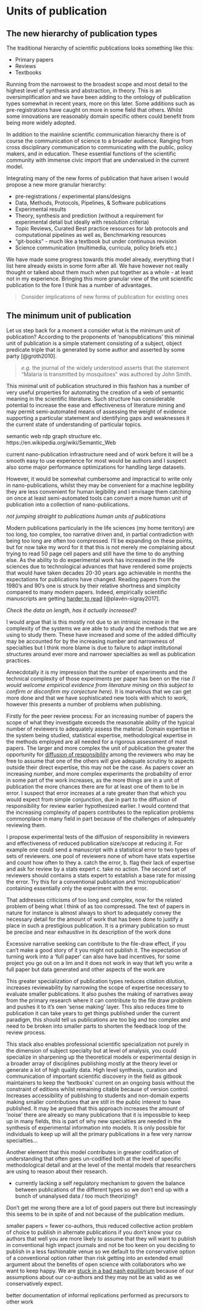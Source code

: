 # Units of publication

## The new hierarchy of publication types

The traditional hierarchy of scientific publications looks something like this:

-   Primary papers
-   Reviews
-   Textbooks

Running from the narrowest to the broadest scope and most detail to the highest level of synthesis and abstraction, in theory. 
This is an oversimplification and we have been adding to the ontology of publication types somewhat in recent years, more on this later. 
Some additions such as pre-registrations have caught on more in some field that others.
Whilst some innovations are reasonably domain specific others could benefit from being more widely adopted.

In addition to the mainline scientific communication hierarchy there is of course the communication of science to a broader audience.
Ranging from cross disciplinary communication to communicating with the public, policy makers, and in education. 
These essential functions of the scientific community with immense civic import that are undervalued in the current model.

Integrating many of the new forms of publication that have arisen I would propose a new more granular hierarchy:

-   pre-registrations / experimental plans/designs
-   Data, Methods, Protocols, Pipelines, & Software publications
-   Experimental results
-   Theory, synthesis and prediction (without a requirement for experimental detail but ideally with resolution criteria)
-   Topic Reviews, Curated Best practice resources for lab protocols and computational pipelines as well as, Benchmarking resources
-   "git-books" - much like a textbook but under continuous revision
-   Science communication (multimedia, curricula, policy briefs etc.)

We have made some progress towards this model already, everything that I list here already exists in some form after all.
We have however not really thought or talked about them much when put together as a whole - at least not in my experience.
Bringing this more granular view of the unit scientific publication to the fore I think has a number of advantages.

> Consider implications of new forms of publication for existing ones

## The minimum unit of publication

Let us step back for a moment a consider what is the minimum unit of publication? According to the proponents of 'nanopublications' this minimal unit of publication is a simple statement consisting of a subject, object predicate triple that is generated by some author and asserted by some party [@groth2010].

> *e.g.* the journal of the widely understood asserts that the statement "Malaria is transmitted by mosquitoes" was authored by John Smith.

This minimal unit of publication structured in this fashion has a number of very useful properties for automating the creation of a web of semantic meaning in the scientific literature.
Such structure has considerable potential to increase the ease and effectiveness of literature mining and may permit semi-automated means of assessing the weight of evidence supporting a particular statement and identifying gaps and weaknesses it the current state of understanding of particular topics.

semantic web rdp graph structure etc. https://en.wikipedia.org/wiki/Semantic_Web

current nano-publication infrastructure need and of work before it will be a smooth easy to use experience for most would be authors and I suspect also some major performance optimizations for handling large datasets.

However, it would be somewhat cumbersome and impractical to write only in nano-publications, whilst they may be convenient for a machine legibility they are less convenient for human legibility and I envisage them catching on once at least semi-automated tools can convert a more human unit of publication into a collection of nano-publications.

*not jumping straight to publications human units of publications*

Modern publications particularly in the life sciences (my home territory) are too long, too complex, too narrative driven and, in partial contradiction with being too long are often too compressed.
I'll be expanding on these points, but for now take my word for it that this is not merely me complaining about trying to read 50 page cell papers and still have the time to do anything else.
As the ability to do experimental work has increased in the life sciences due to technological advances that have rendered some projects that would have taken decades 20-30 years ago achievable in months the expectations for publications have changed.
Reading papers from the 1980's and 90's one is struck by their relative shortness and simplicity compared to many modern papers.
Indeed, empirically scientific manuscripts are getting [harder to read](https://doi.org/10.7554/eLife.27725.001) [@plavén-sigray2017].

*Check the data on length, has it actually increased?*

I would argue that is this mostly not due to an intrinsic increase in the complexity of the systems we are able to study and the methods that we are using to study them. 
These have increased and some of the added difficulty may be accounted for by the increasing number and narrowness of specialties but I think more blame is due to failure to adapt institutional structures around ever more and narrower specialties as well as publication practices.

Annecdotally it is my impression that the number of experiments and the technical complexity of those experiments per paper has been on the rise *(I would welcome empirical evidence from literature mining on this subject to confirm or disconfirm my conjecture here).*
It is marvelous that we can get more done and that we have sophisticated new tools with which to work, however this presents a number of problems when publishing. 

Firstly for the peer review process: For an increasing number of papers the scope of what they investigate exceeds the reasonable ability of the typical number of reviewers to adequately assess the material.
Domain expertise in the system being studied, statistical expertise, methodological expertise in the methods employed are all needed for a rigorous assessment of most papers. 
The larger and more complex the unit of publication the greater the opportunity for [diffusion of responsibility](https://en.wikipedia.org/wiki/Diffusion_of_responsibility) among the reviewers who may be free to assume that one of the others will give adequate scrutiny to aspects outside their direct expertise, this may not be the case. 
As papers cover an increasing number, and more complex experiments the probability of error in some part of the work increases, as the more things are in a unit of publication the more chances there are for at least one of them to be in error.
I suspect that error increases at a rate greater than that which you would expect from simple conjunction, due in part to the diffusion of responsibility for review earlier hypothesized earlier. 
I would contend that the increasing complexity of papers contributes to the replication problems commonplace in many field in part because of the challenges of adequately reviewing them.

I propose experimental tests of the diffusion of responsibility in reviewers and effectiveness of reduced publication size/scope at reducing it.
For example one could send a manuscript with a statistical error to two types of sets of reviewers. 
one pool of reviewers none of whom have stats expertise and count how often to they a. catch the error, b. flag their lack of expertise and ask for review by a stats expert c. take no action. The second set of reviewers should contains a stats expert to establish a base rate for missing the error.
Try this for a conventional publication and 'micropublication' containing essentially only the experiment with the error.

That addresses criticisms of too long and complex, now for the related problem of being what I think of as too compressed. 
The text of papers in nature for instance is almost always to short to adequately convey the necessary detail for the amount of work that has been done to justify a place in such a prestigious publication. It is a primary publication so must be precise and near exhaustive in its description of the work done

Excessive narrative seeking can contribute to the file-draw effect, if you can't make a good story of it you might not publish it. The expectation of turning work into a 'full paper' can also have bad incentives, for some project you go out on a lim and it does not work in way that left you write a full paper but data generated and other aspects of the work are

This greater specialization of publication types reduces citation dilution, increases reviewability by narrowing the scope of expertise necessary to evaluate smaller publications. It also pushes the making of narratives away from the primary research where it can contribute to the file draw problem and pushes it to it's own 'sense making' layer. This also reduces time to publication it can take years to get things published under the current paradigm, this should tell us publications are too big and too complex and need to be broken into smaller parts to shorten the feedback loop of the review process.

This stack also enables professional scientific specialization not purely in the dimension of subject specialty but at level of analysis, you could specialize in sharpening up the theoretical models or experimental design in a broader array of disciplines publishing mostly at the theory level or generate a lot of high quality data.
High level synthesis, curation and communication of important scientific discovery in the field as gitbook maintainers to keep the 'textbooks' current on an ongoing basis without the constraint of editions whilst remaining citable because of version control. 
Increases accessibility of publishing to students and non-domain experts making smaller contributions that are still in the public interest to have published.
It may be argued that this approach increases the amount of 'noise' there are already so many publications that it is impossible to keep up in many fields, this is part of why new specialties are needed in the synthesis of experimental information into models. 
It is only possible for individuals to keep up will all the primary publications in a few very narrow specialties...

Another element that this model contributes in greater codification of understanding that often goes un-codified both at the level of specific methodological detail and at the level of the mental models that researchers are using to reason about their research.

-   currently lacking a self regulatory mechanism to govern the balance between publications of the different types so we don't end up with a bunch of unanalysed data / too much theorizing?

Don't get me wrong there are a lot of good papers out there but increasingly this seems to be in spite of and not because of the publication medium.

smaller papers = fewer co-authors, thus reduced collective action problem of choice to publish in alternate publications if you don't know your co authors that well you are more likely to assume that they will want to publish in conventional high impact journals and not be too keen on you deciding to publish in a less fashionable venue so we default to the conservative option of a conventional option rather than risk getting into an extended email argument about the benefits of open science with collaborators who we want to keep happy.
We are [stuck in a bad nash equilibrium](https://equilibriabook.com/molochs-toolbox/) because of our assumptions about our co-authors and they may not be as valid as we conservatively expect.


better documentation of informal replications performed as precursors to other work
